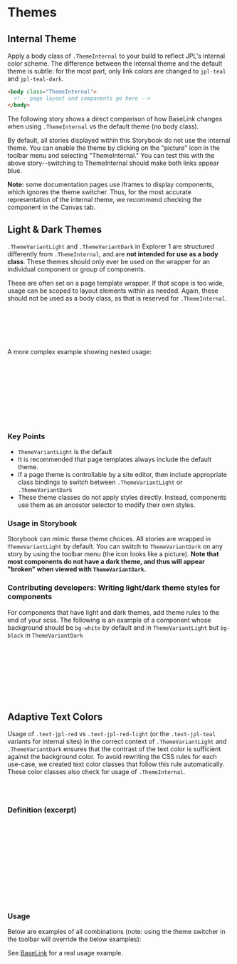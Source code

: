 
<Meta of={Stories} />

# Themes

## Internal Theme

Apply a body class of `.ThemeInternal` to your build to reflect JPL's internal color scheme. The difference between the internal theme and the default theme is subtle: for the most part, only link colors are changed to `jpl-teal` and `jpl-teal-dark`.

```html
<body class="ThemeInternal">
  <!-- page layout and components go here -->
</body>
```

The following story shows a direct comparison of how BaseLink changes when using `.ThemeInternal` vs the default theme (no body class).

<Canvas of={Stories.Internal} />

By default, all stories displayed within this Storybook do not use the internal theme. You can enable the theme by clicking on the "picture" icon in the toolbar menu and selecting "ThemeInternal." You can test this with the above story--switching to ThemeInternal should make both links appear blue.

**Note:** some documentation pages use iframes to display components, which ignores the theme switcher. Thus, for the most accurate representation of the internal theme, we recommend checking the component in the Canvas tab.

## Light & Dark Themes

`.ThemeVariantLight` and `.ThemeVariantDark` in Explorer 1 are structured differently from `.ThemeInternal`, and are **not intended for use as a body class**. These themes should only ever be used on the wrapper for an individual component or group of components.

These are often set on a page template wrapper. If that scope is too wide, usage can be scoped to layout elements within as needed. Again, these should not be used as a body class, as that is reserved for `.ThemeInternal`.

```html
<body>
  <div class="ThemeVariantDark">
    <!-- the rest of the page -->
  </div>
</body>
```

A more complex example showing nested usage:

```html
<body class="ThemeInternal">
  <div class="ThemeVariantDark">
    <!-- components  -->
    <div class="ThemeVariantLight">
      <!-- a component that should use light colors regardless of its ancestors -->
    </div>
    <!-- more components -->
  </div>
</body>
```

### Key Points

- `ThemeVariantLight` is the default
- It is recommended that page templates always include the default theme.
- If a page theme is controllable by a site editor, then include appropriate class bindings to switch between `.ThemeVariantLight` or `.ThemeVariantDark`
- These theme classes do not apply styles directly. Instead, components use them as an ancestor selector to modify their own styles.

### Usage in Storybook

Storybook can mimic these theme choices. All stories are wrapped in `ThemeVariantLight` by default. You can switch to `ThemeVariantDark` on any story by using the toolbar menu (the icon looks like a picture). **Note that most components do not have a dark theme, and thus will appear "broken" when viewed with `ThemeVariantDark`.**

### Contributing developers: Writing light/dark theme styles for components

For components that have light and dark themes, add theme rules to the end of your scss. The following is an example of a component whose background should be `bg-white` by default and in `ThemeVariantLight` but `bg-black` in `ThemeVariantDark`

```scss
.MyComponent {
  // set the default background color
  @apply bg-white;
  // set the ThemeVariantDark background color
  .ThemeVariantDark & {
    @apply bg-black;
  }
}
```

## Adaptive Text Colors

Usage of `.text-jpl-red` vs `.text-jpl-red-light` (or the `.text-jpl-teal` variants for internal sites) in the correct context of `.ThemeVariantLight` and `.ThemeVariantDark` ensures that the contrast of the text color is sufficient against the background color. To avoid rewriting the CSS rules for each use-case, we created text color classes that follow this rule automatically. These color classes also check for usage of `.ThemeInternal`.

```css
.text-action
.text-action-hover
```

### Definition (excerpt)

```css
.text-action {
  @apply text-jpl-red;
  .ThemeVariantDark & {
    @apply text-jpl-red-light;
  }
}
.text-action-hover {
  @apply text-jpl-red-dark;
  .ThemeVariantDark & {
    @apply text-jpl-red;
  }
}
```

### Usage

Below are examples of all combinations (note: using the theme switcher in the toolbar will override the below examples):

<Canvas of={Stories.AdaptiveText} />

See [BaseLink](?path=/docs/v2-docs_components-base-baselink--docs) for a real usage example.

